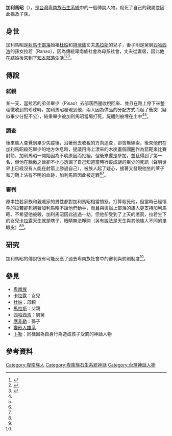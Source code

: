 '''加利馬昭'''（{{lang-pyu|Karimazao}}），是[[台灣|台灣]][[卑南族|卑南族]][[石生系統_(卑南族)|石生系統]]中的一個傳說人物，殺死了自己的親屬並因此禍及子孫。
==身世==
加利馬昭是[[射馬干部落|射馬干部落]]始祖[[杜姑|杜姑]]和[[排灣族|排灣族]]丈夫[[馬拉斯|馬拉斯]]的兒子，妻子則是舅舅[[西哈西浩|西哈西浩]]的孫女拉若（Ranao），因為傳統卑南族社會為母系社會，丈夫從妻居，因此他在結婚後來到了[[知本部落|知本部落]]生活<ref name="祖靈的腳步">{{cite book|last=|first=|date=1998-06-30|title=祖靈的腳步|url=https://www.books.com.tw/products/0010107404|location=|publisher=晨星|page=|isbn=9575836596|author=曾建次|access-date=2021-03-05|archive-date=2021-03-09|archive-url=https://web.archive.org/web/20210309111033/https://www.books.com.tw/products/0010107404|dead-url=no}}</ref><ref name="台灣原住民史-卑南族史篇">{{cite book|last=|first=|date=1998-12-01|title=台灣原住民史-卑南族史篇|url=https://www.books.com.tw/products/0010362281|location=|publisher=國史館台灣文獻館|page=|isbn=9789570231434|author=宋龍生|access-date=2021-03-05|archive-date=2020-07-10|archive-url=https://web.archive.org/web/20200710124248/https://www.books.com.tw/products/0010362281|dead-url=no}}</ref><ref name="卑南族神話與傳說">{{cite book|last=|first=|date=2003-09-01|title=卑南族神話與傳說|url=https://www.books.com.tw/products/0010232851|location=|publisher=晨星|page=|isbn=9574554775|author=達西烏拉彎‧畢馬|access-date=2021-03-05|archive-date=2019-08-06|archive-url=https://web.archive.org/web/20190806062703/https://www.books.com.tw/products/0010232851|dead-url=no}}</ref>。

==傳說==
===弑親===
某一天，當拉若的弟弟畢少（Pisao）去部落西邊收稅回來、並且在路上停下來整理徵收到的珍珠時，加利馬昭發現到他，兩人因為供品的分配方式而起了衝突（疑似畢少分配不公），結果畢少被加利馬昭當場打死，屍體則被埋在土中<ref name="台灣原住民史-卑南族史篇"/><ref name="卑南族神話與傳說"/>。
===調查===
後來族人查覺到畢少失蹤後，沿著他去收稅的方向追查，卻苦無線索，後來他們在加利馬昭殺死畢少的地方休息時，提議用海上漂來的木炭畫個圓圈作為箭靶來比賽射箭，加利馬昭一開始因為不明原因而拒絕，但後來還是參加，並且得到了第一名，但他在驕傲之餘卻不小心透漏了自己知道當時行蹤成謎的畢少的死訊（聲明世界上已經沒有人能在射箭上勝過自己），被族人起了疑心，接著又發現他坐的蓆子和刀鞘上沾有不明的血跡，加利馬昭因此被定罪<ref name="台灣原住民史-卑南族史篇"/><ref name="卑南族神話與傳說"/>。

===審判===
原本拉若家族和親戚家的男性都對加利馬昭相當憤怒，打算殺死他，但當時已經懷孕的拉若卻死抱著加利馬昭不讓他們動手，而且與輿論上部落的族人更支持加利馬昭、不希望他被殺，加利馬昭因此逃過一劫。但他卻受到了上天的懲罰，拉若生下的女兒[[卡拉露|卡拉露]]天生就是瞎子、眼睛無法睜開（另有說法是天生與其他族人不同的單眼皮）<ref name="台灣原住民史-卑南族史篇"/><ref name="卑南族神話與傳說"/>。
==研究==
加利馬昭的傳說很有可能反應了過去卑南族社會中的審判與罰則制度<ref name="台灣原住民史-卑南族史篇"/>。
==參見==
*[[卑南族|卑南族]]
*[[卡拉露|卡拉露]]：女兒
*[[杜姑|杜姑]]：母親
*[[馬拉斯|馬拉斯]]：父親
*[[西哈西浩|西哈西浩]]：舅舅
*[[應非勒|應非勒]]：孫子
*[[變形人譜系|變形人譜系]]
* [[卜勒|卜勒]]：同樣因為自身行為造成孩子受罰的神話人物

==參考資料==
{{reflist}}

[[Category:卑南族人|Category:卑南族人]]
[[Category:卑南族石生系統神話|Category:卑南族石生系統神話]]
[[Category:台灣神話人物|Category:台灣神話人物]]
